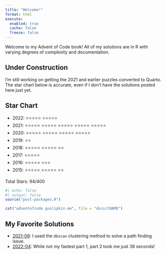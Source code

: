 ```yaml
---
title: "Welcome!"
format: html
execute: 
  enabled: true
  cache: false
  freeze: false
---
```


Welcome to my Advent of Code book! All of my solutions are in R with varying degrees of complexity and documentation.

::: {.callout-caution}

## Under Construction

I'm still working on getting the 2021 and earlier puzzles converted to Quarto. The star chart below is accurate, even if I don't have the solutions posted here just yet.

:::

## Star Chart

- 2022: ⭐️⭐️⭐️⭐️️⭐️ ️️️⭐️️️⭐️⭐️️️⭐️⭐️
- 2021: ⭐️⭐️⭐️⭐️⭐️ ⭐️⭐️⭐️⭐️⭐️ ⭐️⭐️⭐️⭐️⭐️ ⭐️⭐️⭐️⭐️⭐️ ⭐️⭐️⭐️⭐️⭐️ 
- 2020: ⭐️⭐️⭐️⭐️⭐️ ⭐️⭐️⭐️⭐️⭐️ ⭐️⭐️⭐️⭐️⭐️ ⭐️⭐️⭐️⭐️⭐️
- 2019: ⭐️⭐️
- 2018: ⭐️⭐️⭐️⭐️⭐️ ⭐️⭐️⭐️⭐️⭐️ ⭐️⭐️
- 2017: ⭐️⭐️⭐️⭐️⭐
- 2016: ⭐️⭐️⭐️⭐️⭐️ ⭐️️⭐⭐
- 2015: ⭐️⭐️⭐️⭐️⭐️ ⭐️⭐️⭐️⭐️⭐️ ⭐️⭐️

Total Stars: 94/400

```r
#| echo: false
#| output: false
source("post-packages.R")

cat("adventofcode.guslipkin.me", file = "docs/CNAME")
```

## My Favorite Solutions

- [2021-09](2021/09/2021-09.html): I used the `dbscan` clustering method to solve a path finding issue.
- [2022-04](2022/04/2022-04.html): While not my fastest part 1, part 2 took me just 38 seconds!
